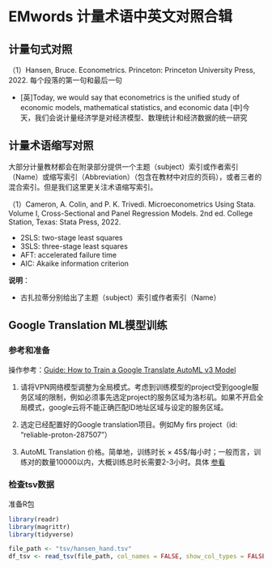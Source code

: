 
# EMwords 计量术语中英文对照合辑

## 计量句式对照

（1）Hansen, Bruce. Econometrics. Princeton: Princeton University Press, 2022. 每个段落的第一句和最后一句
 
- [英]Today, we would say that econometrics is the unified study of economic models, mathematical statistics, and economic data [中]今天，我们会说计量经济学是对经济模型、数理统计和经济数据的统一研究


## 计量术语缩写对照

大部分计量教材都会在附录部分提供一个主题（subject）索引或作者索引（Name）或缩写索引（Abbreviation）（包含在教材中对应的页码），或者三者的混合索引。但是我们这里更关注术语缩写索引。

（1）Cameron, A. Colin, and P. K. Trivedi. Microeconometrics Using Stata. Volume I, Cross-Sectional and Panel Regression Models. 2nd ed. College Station, Texas: Stata Press, 2022.

- 2SLS: two-stage least squares
- 3SLS: three-stage least squares
- AFT: accelerated failure time
- AIC: Akaike information criterion


::: {.callout-note}

**说明**：

- 古扎拉蒂分别给出了主题（subject）索引或作者索引（Name）

:::


## Google Translation ML模型训练

### 参考和准备

::: {.callout-tip}

操作参考：[Guide: How to Train a Google Translate AutoML v3 Model](https://custom.mt/guide-how-to-train-a-google-translate-automl-v3-model/)

:::


::: {.callout-note}

1. 请将VPN网络模型调整为全局模式。考虑到训练模型的project受到google服务区域的限制，例如必须事先选定project的服务区域为洛杉矶。如果不开启全局模式，google云将不能正确匹配ID地址区域与设定的服务区域。

2. 选定已经配置好的Google translation项目。例如My firs project（id: "reliable-proton-287507"）

3. AutoML Translation 价格。简单地，训练时长 $\times$ 45\$/每小时；一般而言，训练对的数量10000以内，大概训练总时长需要2-3小时。具体 [参看](https://cloud.google.com/translate/automl/pricing?_ga=2.244445760.-437791585.1696945323&_gac=1.128506238.1696946469.Cj0KCQjw7JOpBhCfARIsAL3bobfoL3nxOhApasGBUzg1h9fwvXHIAZr1okVWKzb1_tCyrj_Kkk8AGyUaAtH_EALw_wcB&hl=zh-cn)

:::




### 检查tsv数据

准备R包

```r
library(readr)
library(magrittr)
library(tidyverse)

```

```r
file_path <- "tsv/hansen_hand.tsv"
df_tsv <- read_tsv(file_path, col_names = FALSE, show_col_types = FALSE)

```
